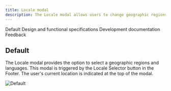 ```yaml
---
title: Locale modal
description: The Locale modal allows users to change geographic regions and languages.
---
```



<ComponentDescription name="Locale modal" type="ui" />

<AnchorLinks>

<AnchorLink>Default</AnchorLink>
<AnchorLink>Design and functional specifications</AnchorLink>
<AnchorLink>Development documentation</AnchorLink>
<AnchorLink>Feedback</AnchorLink>

</AnchorLinks>

## Default

The Locale modal provides the option to select a geographic regions and languages. This modal is triggered by the Locale Selector button in the Footer. The user's current location is indicated at the top of the modal.

![Default](../../images/component/locale-modal/default-locale-modal.jpg)

<ComponentFooter name="Locale modal" designLink="https://ibm.box.com/s/nwy0fyiw6mu3qwd3p882pnqmit93rfa5" type="ui" />